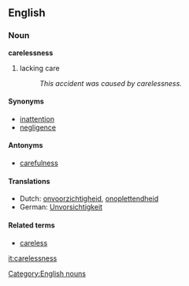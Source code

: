 ==English==
===Noun===
'''carelessness'''
#lacking care
#:''This accident was caused by carelessness.''

====Synonyms====
* [[inattention]]
* [[negligence]]

====Antonyms====
* [[carefulness]]

====Translations====
* Dutch: [[onvoorzichtigheid]], [[onoplettendheid]]
* German: [[Unvorsichtigkeit]]

====Related terms====
* [[careless]]

[[Category:English nouns]]

[[it:carelessness]]